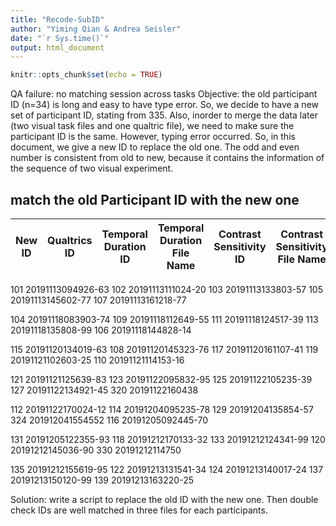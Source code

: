 ```yaml
---
title: "Recode-SubID"
author: "Yiming Qian & Andrea Seisler"
date: "`r Sys.time()`"
output: html_document
---
```


```r
knitr::opts_chunk$set(echo = TRUE)
```

QA failure: no matching session across tasks
Objective: the old participant ID (n=34) is long and easy to have type error. So, we decide to have a new set of participant ID, stating from 335. Also, inorder to merge the data later (two visual task files and one qualtric file), we need to make sure the participant ID is the same. However, typing error occurred. So, in this document, we give a new ID to replace the old one. The odd and even number is consistent from old to new, because it contains the information of the sequence of two visual experiment.

## match the old Participant ID with the new one


| New ID | Qualtrics ID | Temporal Duration ID | Temporal Duration File Name | Contrast Sensitivity ID | Contrast Sensitivity File Name |
|---|---|---|---|---|---|

101 20191113094926-63
102 20191113111024-20
103 20191113133803-57
105 20191113145602-77
107 20191113161218-77

104 20191118083903-74
109 20191118112649-55
111 20191118124517-39
113 20191118135808-99
106 20191118144828-14

115 20191120134019-63
108 20191120145323-76
117 20191120161107-41
119 20191121102603-25
110 20191121114153-16

121 20191121125639-83
123 20191122095832-95
125 20191122105235-39
127 20191122134921-45
320 20191122160438

112 20191122170024-12
114 20191204095235-78
129 20191204135854-57
324 201912041554552
116 20191205092445-70

131 20191205122355-93
118 20191212170133-32
133 20191212124341-99
120 20191212145036-90
330 20191212114750

135 20191212155619-95
122 20191213131541-34
124 20191213140017-24
137 20191213150120-99
139 20191213163220-25

Solution: write a script to replace the old ID with the new one. Then double check IDs are well matched in three files for each participants.
